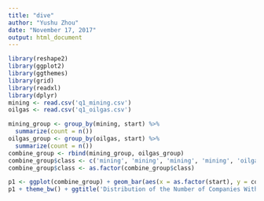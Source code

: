 ---
title: "dive"
author: "Yushu Zhou"
date: "November 17, 2017"
output: html_document
---

```{r}
library(reshape2)
library(ggplot2)
library(ggthemes)
library(grid)
library(readxl)
library(dplyr)
mining <- read.csv('q1_mining.csv')
oilgas <- read.csv('q1_oilgas.csv')

```

```{r}
mining_group <- group_by(mining, start) %>%
  summarize(count = n())
oilgas_group <- group_by(oilgas, start) %>%
  summarize(count = n())
combine_group <- rbind(mining_group, oilgas_group)
combine_group$class <- c('mining', 'mining', 'mining', 'mining', 'oilgas', 'oilgas', 'oilgas', 'oilgas')
combine_group$class <- as.factor(combine_group$class)
```

```{r}
p1 <- ggplot(combine_group) + geom_bar(aes(x = as.factor(start), y = count, fill=class), stat = "identity", position = 'dodge', width = 0.2)
p1 + theme_bw() + ggtitle('Distribution of the Number of Companies With Different Compliance Policies') + xlab('start year (0 represents no compliance)') + theme(plot.title = element_text(size = 12, hjust = 0.5))
```